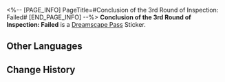 <%-- [PAGE_INFO]
PageTitle=#Conclusion of the 3rd Round of Inspection: Failed#
[END_PAGE_INFO] --%>
{{Stub|Location information}}
{{Item Infobox
|id          = 223631
|image       = Dreamscape Pass Sticker Text.png{{subst:void|<!--$UPLOAD:<<SpriteOutput/TravelBrochure/StickFigures/TBComStickIcon.png>-<Dreamscape Pass Sticker Text.png>-<Item Icons>>-->}}
|type        = Dreamscape Pass Sticker
|type2       = Nobodys In the Big Dream Stickers
|invCategory = 
|rarity      = 4
|effect      = 
|description = Digital stickers that can be used to decorate the pages of the Dreamtour Handbook. They come in many different styles.
|source1     = [[Listen to the story between the model attendant and the confessor at Dewlight Pavilion]]
}}
{{Description|"Move this building two meters to the right."<br />"The bar's design should be more refined."<br />"The sign should be enlarged a little."}}
'''Conclusion of the 3rd Round of Inspection: Failed''' is a [[Dreamscape Pass]] Sticker.

==Other Languages==
{{Other Languages
|en   = Conclusion of the 3rd Round of Inspection: Failed
|zhs  = 第3轮验收会议结论：不通过
|zht  = 第三輪驗收會議結論：不通過
|ja   = 第3回検証会議の結論：不合格
|ko   = 제3차 검수 회의 결과: 불합격
|es   = Conclusión de la ronda 3 de inspección: Suspendido
|fr   = Conclusion de la 3ᵉ réunion&nbsp;: Non validé
|ru   = Заключение третьего тура проверки: не пройдена
|th   = ผลสรุปการประชุมเพื่อตรวจรับรอบที่ 3: ไม่ผ่าน
|vi   = Kết luận họp nghiệm thu lần 3: không đạt
|de   = Fazit der 3. Inspektionskonferenz: Abgelehnt
|id   = Kesimpulan Inspeksi Ronde 3: Tidak Lulus
|pt   = Conclusão da 3ª Rodada de Inspeções: Reprovado
}}

==Change History==
{{Change History|2.1}}